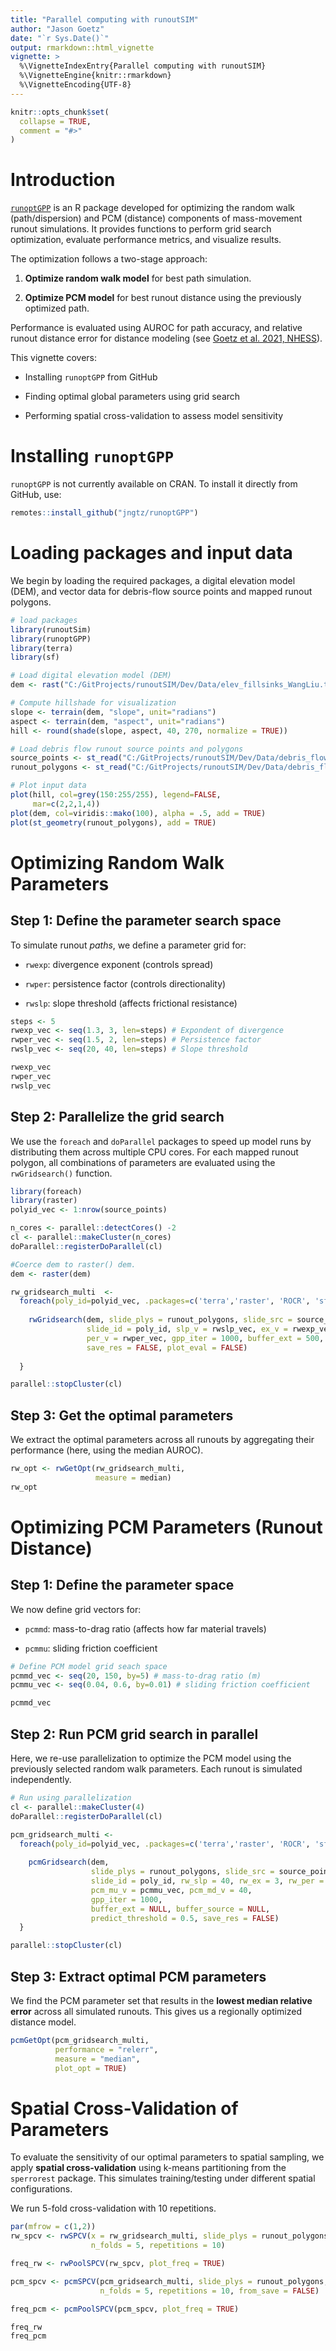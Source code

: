 ```yaml
---
title: "Parallel computing with runoutSIM"
author: "Jason Goetz"
date: "`r Sys.Date()`"
output: rmarkdown::html_vignette
vignette: >
  %\VignetteIndexEntry{Parallel computing with runoutSIM}
  %\VignetteEngine{knitr::rmarkdown}
  %\VignetteEncoding{UTF-8}
---
```


```r
knitr::opts_chunk$set(
  collapse = TRUE,
  comment = "#>"
)
```

# Introduction

[`runoptGPP`](https://github.com/jngtz/runoptGPP) is an R package developed for optimizing the random walk (path/dispersion) and PCM (distance) components of mass-movement runout simulations. It provides functions to perform grid search optimization, evaluate performance metrics, and visualize results.

The optimization follows a two-stage approach:

1.  **Optimize random walk model** for best path simulation.

2.  **Optimize PCM model** for best runout distance using the previously optimized path.

Performance is evaluated using AUROC for path accuracy, and relative runout distance error for distance modeling (see [Goetz et al. 2021, NHESS](https://nhess.copernicus.org/articles/21/2543/2021/)).

This vignette covers:

-   Installing `runoptGPP` from GitHub

-   Finding optimal global parameters using grid search

-   Performing spatial cross-validation to assess model sensitivity

# Installing `runoptGPP`

`runoptGPP` is not currently available on CRAN. To install it directly from GitHub, use:

```r
remotes::install_github("jngtz/runoptGPP")
```

# Loading packages and input data

We begin by loading the required packages, a digital elevation model (DEM), and vector data for debris-flow source points and mapped runout polygons.

```r
# load packages
library(runoutSim)
library(runoptGPP)
library(terra)
library(sf)

# Load digital elevation model (DEM)
dem <- rast("C:/GitProjects/runoutSIM/Dev/Data/elev_fillsinks_WangLiu.tif")

# Compute hillshade for visualization 
slope <- terrain(dem, "slope", unit="radians")
aspect <- terrain(dem, "aspect", unit="radians")
hill <- round(shade(slope, aspect, 40, 270, normalize = TRUE))

# Load debris flow runout source points and polygons
source_points <- st_read("C:/GitProjects/runoutSIM/Dev/Data/debris_flow_source_points.shp")
runout_polygons <- st_read("C:/GitProjects/runoutSIM/Dev/Data/debris_flow_runout_polygons.shp")

# Plot input data
plot(hill, col=grey(150:255/255), legend=FALSE,
     mar=c(2,2,1,4))
plot(dem, col=viridis::mako(100), alpha = .5, add = TRUE)
plot(st_geometry(runout_polygons), add = TRUE)
```

# 

# Optimizing Random Walk Parameters

## Step 1: Define the parameter search space

To simulate runout *paths*, we define a parameter grid for:

-   `rwexp`: divergence exponent (controls spread)

-   `rwper`: persistence factor (controls directionality)

-   `rwslp`: slope threshold (affects frictional resistance)

```r
steps <- 5
rwexp_vec <- seq(1.3, 3, len=steps) # Expondent of divergence
rwper_vec <- seq(1.5, 2, len=steps) # Persistence factor
rwslp_vec <- seq(20, 40, len=steps) # Slope threshold

rwexp_vec
rwper_vec
rwslp_vec
```

## Step 2: Parallelize the grid search

We use the `foreach` and `doParallel` packages to speed up model runs by distributing them across multiple CPU cores. For each mapped runout polygon, all combinations of parameters are evaluated using the `rwGridsearch()` function.

```r
library(foreach)
library(raster)
polyid_vec <- 1:nrow(source_points)

n_cores <- parallel::detectCores() -2
cl <- parallel::makeCluster(n_cores)
doParallel::registerDoParallel(cl)

#Coerce dem to raster() dem.
dem <- raster(dem)

rw_gridsearch_multi  <-
  foreach(poly_id=polyid_vec, .packages=c('terra','raster', 'ROCR', 'sf', 'runoptGPP', 'runoutSim')) %dopar% {
    
    rwGridsearch(dem, slide_plys = runout_polygons, slide_src = source_points,
                 slide_id = poly_id, slp_v = rwslp_vec, ex_v = rwexp_vec, 
                 per_v = rwper_vec, gpp_iter = 1000, buffer_ext = 500, buffer_source = NULL,
                 save_res = FALSE, plot_eval = FALSE)
    
  }

parallel::stopCluster(cl)
```

## Step 3: Get the optimal parameters

We extract the optimal parameters across all runouts by aggregating their performance (here, using the median AUROC).

```r
rw_opt <- rwGetOpt(rw_gridsearch_multi, 
                   measure = median)
rw_opt
```

# Optimizing PCM Parameters (Runout Distance)

## Step 1: Define the parameter space

We now define grid vectors for:

-   `pcmmd`: mass-to-drag ratio (affects how far material travels)

-   `pcmmu`: sliding friction coefficient

```r
# Define PCM model grid seach space
pcmmd_vec <- seq(20, 150, by=5) # mass-to-drag ratio (m)
pcmmu_vec <- seq(0.04, 0.6, by=0.01) # sliding friction coefficient 

pcmmd_vec
```

## Step 2: Run PCM grid search in parallel

Here, we re-use parallelization to optimize the PCM model using the previously selected random walk parameters. Each runout is simulated independently.

```r
# Run using parallelization
cl <- parallel::makeCluster(4)
doParallel::registerDoParallel(cl)

pcm_gridsearch_multi <-
  foreach(poly_id=polyid_vec, .packages=c('terra','raster', 'ROCR', 'sf', 'runoptGPP', 'runoutSim')) %dopar% {
    
    pcmGridsearch(dem,
                  slide_plys = runout_polygons, slide_src = source_points, 
                  slide_id = poly_id, rw_slp = 40, rw_ex = 3, rw_per = 1.9, 
                  pcm_mu_v = pcmmu_vec, pcm_md_v = 40,
                  gpp_iter = 1000,
                  buffer_ext = NULL, buffer_source = NULL,
                  predict_threshold = 0.5, save_res = FALSE)
  }

parallel::stopCluster(cl)
```

## Step 3: Extract optimal PCM parameters

We find the PCM parameter set that results in the **lowest median relative error** across all simulated runouts. This gives us a regionally optimized distance model.

```r
pcmGetOpt(pcm_gridsearch_multi, 
          performance = "relerr", 
          measure = "median", 
          plot_opt = TRUE)
```

# Spatial Cross-Validation of Parameters

To evaluate the sensitivity of our optimal parameters to spatial sampling, we apply **spatial cross-validation** using k-means partitioning from the `sperrorest` package. This simulates training/testing under different spatial configurations.

We run 5-fold cross-validation with 10 repetitions.

```r
par(mfrow = c(1,2))
rw_spcv <- rwSPCV(x = rw_gridsearch_multi, slide_plys = runout_polygons,
                  n_folds = 5, repetitions = 10)

freq_rw <- rwPoolSPCV(rw_spcv, plot_freq = TRUE)

pcm_spcv <- pcmSPCV(pcm_gridsearch_multi, slide_plys = runout_polygons,
                    n_folds = 5, repetitions = 10, from_save = FALSE)

freq_pcm <- pcmPoolSPCV(pcm_spcv, plot_freq = TRUE)

freq_rw
freq_pcm
```
